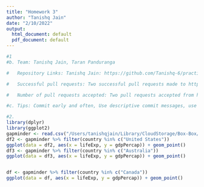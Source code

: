 ```yaml
---
title: "Homework 3"
author: "Tanishq Jain"
date: "2/10/2022"
output:
  html_document: default
  pdf_document: default
---
```


```r
#1
#b. Team: Tanishq Jain, Taran Panduranga 

#   Repository Links: Tanishq Jain: https://github.com/Tanishq-6/practice1-Tanishq-6, Taran Panduranga:    https://github.com/taranpanduranga/practice1-taranpanduranga

#   Successful pull requests: Two successful pull requests made to https://github.com/taranpanduranga/practice1-taranpanduranga 

#   Number of pull requests accepted: Two pull requests accepted from https://github.com/taranpanduranga/practice1-taranpanduranga

#c. Tips: Commit early and often, Use descriptive commit messages, use pull requests for code reviews.

#2.
library(dplyr)
library(ggplot2)
gapminder <- read.csv("/Users/tanishqjain/Library/CloudStorage/Box-Box/Spring 23/DS 202/HW/HW3/gapminder-5060.csv")
df2 <- gapminder %>% filter(country %in% c("United States"))
ggplot(data = df2, aes(x = lifeExp, y = gdpPercap)) + geom_point()
df3 <- gapminder %>% filter(country %in% c("Australia"))
ggplot(data = df3, aes(x = lifeExp, y = gdpPercap)) + geom_point()


df <- gapminder %>% filter(country %in% c("Canada"))
ggplot(data = df, aes(x = lifeExp, y = gdpPercap)) + geom_point() 
```

